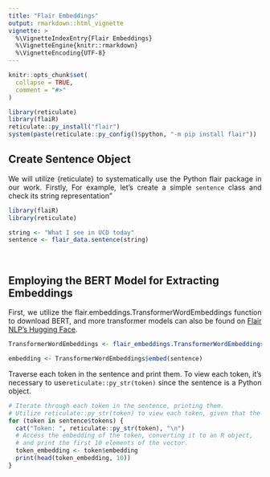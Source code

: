 ```yaml
---
title: "Flair Embeddings"
output: rmarkdown::html_vignette
vignette: >
  %\VignetteIndexEntry{Flair Embeddings}
  %\VignetteEngine{knitr::rmarkdown}
  %\VignetteEncoding{UTF-8}
---
```


```r
knitr::opts_chunk$set(
  collapse = TRUE,
  comment = "#>"
)
```

```r
library(reticulate)
library(flaiR)
reticulate::py_install("flair")
system(paste(reticulate::py_config()$python, "-m pip install flair"))
```


## Create Sentence Object

<div style="text-align: justify">

We will utilize {reticulate} to systematically use the Python flair package in our work. Firstly, For example, let's create a simple `sentence` class and check its string representation"

```r
library(flaiR)
library(reticulate)
```


```r
string <- "What I see in UCD today"
sentence <- flair_data.sentence(string)
```

</div>


&nbsp;


## Employing the BERT Model for Extracting Embeddings

<div style="text-align: justify">

First, we utilize the flair.embeddings.TransformerWordEmbeddings function to download BERT, and more transformer models can also be found on [Flair NLP's Hugging Face](https://huggingface.co/flair).

```r
TransformerWordEmbeddings <- flair_embeddings.TransformerWordEmbeddings("bert-base-uncased")
```


```r
embedding <- TransformerWordEmbeddings$embed(sentence)
```

Traverse each token in the sentence and print them. To view each token, it's necessary to use` reticulate::py_str(token)` since the sentence is a Python object.

```r
# Iterate through each token in the sentence, printing them. 
# Utilize reticulate::py_str(token) to view each token, given that the sentence is a Python object.
for (token in sentence$tokens) {
  cat("Token: ", reticulate::py_str(token), "\n")
  # Access the embedding of the token, converting it to an R object, 
  # and print the first 10 elements of the vector.
  token_embedding <- token$embedding
  print(head(token_embedding, 10))
}
```

</div>


